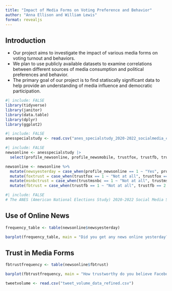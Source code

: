 ```yaml
---
title: "Impact of Media Forms on Voting Preference and Behavior"
author: "Anna Ellison and William Lewis"
format: revealjs
---
```


## Introduction

-   Our project aims to investigate the impact of various media forms on voting turnout and behaviors.
-   We plan to use publicly available datasets to examine correlations between different sources of media consumption and political preferences and behavior.
-   The primary goal of our project is to find statiscally significant data to help provide an understanding of media influence and democratic participation.

```r
#| include: FALSE
library(tidyverse)
library(janitor)
library(data.table)
library(dplyr)
library(ggplot2)
```

```r
#| include: FALSE
anesspecialstudy <- read.csv("anes_specialstudy_2020-2022_socialmedia_csv_20230705.csv") 
```

```r
#| include: FALSE
newsonline <- anesspecialstudy |>
  select(profile_newsonline, profile_newsmobile, trustfox, trustfb, trusttw, trustmsnbc)

newsonline <- newsonline %>%
  mutate(newsyesterday = case_when(profile_newsonline == 1 ~ "Yes", profile_newsonline == 2 ~ "No")) |>
  mutate(foxtrust = case_when(trustfox == 1 ~ "Not at all", trustfox == 2 ~ "A little", trustfox == 3 ~ "A moderate amount", trustfox == 4 ~ "A lot", trustfox == 5 ~ "A great deal")) |>
  mutate(msnbctrust = case_when(trustmsnbc == 1 ~ "Not at all", trustmsnbc == 2 ~ "A little", trustmsnbc == 3 ~ "A moderate amount", trustmsnbc == 4 ~ "A lot", trustmsnbc == 5 ~ "A great deal")) |>
  mutate(fbtrust = case_when(trustfb == 1 ~ "Not at all", trustfb == 2 ~ "A little", trustfb == 3 ~ "A moderate amount", trustfb == 4 ~ "A lot", trustfb == 5 ~ "A great deal"))
```

```r
#| include: FALSE
# The ANES (American National Elections Study) 2020-2022 Social Media Study is a three-wave panel survey conducted on the Internet to provide data about voting and public opinion in the 2020 and 2022 elections. Over 5500 people were interviewed for this survey. 
```

## Use of Online News

```r
frequency_table <- table(newsonline$newsyesterday)

barplot(frequency_table, main = "Did you get any news online yesterday?", xlab = "", ylab = "Frequency")
```

## Trust in Media Forms

```r
fbtrustfrequency <- table(newsonline$fbtrust)

barplot(fbtrustfrequency, main = "How trustworthy do you believe Facebook to be?", xlab = "", ylab = "Frequency")
```

```r
tweetvolume <- read.csv("tweet_volume_data_refined.csv")

```

